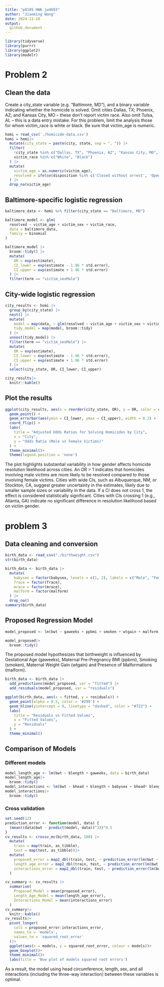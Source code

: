 ```yaml
---
title: "p8105 HW6 jw4693"
author: "Jianming Wang"
date: 2024-11-28
output: 
  github_document
---
```


```r
library(tidyverse)
library(purrr)
library(ggplot2)
library(modelr)
```

# Problem 2

## Clean the data 

Create a city_state variable (e.g. “Baltimore, MD”), and a binary variable indicating whether the homicide is solved. Omit cities Dallas, TX; Phoenix, AZ; and Kansas City, MO – these don’t report victim race. Also omit Tulsa, AL – this is a data entry mistake. For this problem, limit the analysis those for whom victim_race is white or black. Be sure that victim_age is numeric.

```r
homi = read_csv('./homicide-data.csv')
homi = homi|>
  mutate(city_state = paste(city, state, sep = ", ")) |>
  filter(
    !city_state %in% c("Dallas, TX", "Phoenix, AZ", "Kansas City, MO", "Tulsa, AL"),
    victim_race %in% c("White", "Black")
  ) |>
  mutate(
    victim_age = as.numeric(victim_age),
    resolved = ifelse(disposition %in% c('Closed without arrest', 'Open/No arrest'), 0, 1)
  ) |>
  drop_na(victim_age)
```

## Baltimore-specific logistic regression

```r
baltimore_data <- homi %>% filter(city_state == "Baltimore, MD")

baltimore_model <- glm(
  resolved ~ victim_age + victim_sex + victim_race,
  data = baltimore_data,
  family = binomial
)

baltimore_model |>
  broom::tidy() |>
  mutate(
    OR = exp(estimate),
    CI_lower = exp(estimate - 1.96 * std.error),
    CI_upper = exp(estimate + 1.96 * std.error)
  ) |>
  filter(term == "victim_sexMale")

```

## City-wide logistic regression

```r
city_results <- homi |>
  group_by(city_state) |>
  nest() |>
  mutate(
    model = map(data, ~ glm(resolved ~ victim_age + victim_sex + victim_race, data = ., family = binomial)),
    tidy_model = map(model, broom::tidy)
  ) |>
  unnest(tidy_model) |>
  filter(term == "victim_sexMale") |>
  mutate(
    OR = exp(estimate),
    CI_lower = exp(estimate - 1.96 * std.error),
    CI_upper = exp(estimate + 1.96 * std.error)
  ) |>
  select(city_state, OR, CI_lower, CI_upper)

city_results|>
  knitr::kable()
```


## Plot the results

```r
ggplot(city_results, aes(x = reorder(city_state, OR), y = OR, color = city_state)) +
  geom_point() +
  geom_errorbar(aes(ymin = CI_lower, ymax = CI_upper), width = 0.2) +
  coord_flip() +
  labs(
    title = "Adjusted Odds Ratios for Solving Homicides by City",
    x = "City",
    y = "Odds Ratio (Male vs Female Victims)"
  ) +
  theme_minimal()+
  theme(legend.position = 'none')
```

The plot highlights substantial variability in how gender affects homicide resolution likelihood across cities. An OR > 1 indicates that homicides involving male victims are more likely to be resolved compared to those involving female victims. Cities with wide CIs, such as Albuquerque, NM, or Stockton, CA, suggest greater uncertainty in the estimates, likely due to smaller sample sizes or variability in the data. If a CI does not cross 1, the effect is considered statistically significant. Cities with CIs crossing 1 (e.g., Atlanta, GA) indicate no significant difference in resolution likelihood based on victim gender.


# problem 3

## Data cleaning and conversion

```r
birth_data <- read_csv("./birthweight.csv")
str(birth_data)

birth_data <- birth_data |>
  mutate(
    babysex = factor(babysex, levels = c(1, 2), labels = c("Male", "Female")),
    frace = factor(frace),
    mrace = factor(mrace),
    malform = factor(malform)
  ) |>
  drop_na()
summary(birth_data)
```

## Proposed Regression Model

```r
model_proposed <- lm(bwt ~ gaweeks + ppbmi + smoken + wtgain + malform, data = birth_data)

model_proposed|>
  broom::tidy()
```

The proposed model hypothesizes that birthweight is influenced by Gestational Age (gaweeks), Maternal Pre-Pregnancy BMI (ppbmi), Smoking (smoken), Maternal Weight Gain (wtgain) and Presence of Malformations (malform).

```r
birth_data <- birth_data |>
  add_predictions(model_proposed, var = "fitted") |>
  add_residuals(model_proposed, var = "residuals")

ggplot(birth_data, aes(x = fitted, y = residuals)) +
  geom_point(alpha = 0.5, color = '#299') +
  geom_hline(yintercept = 0, linetype = "dashed", color = "#722") +
  labs(
    title = "Residuals vs Fitted Values",
    x = "Fitted Values",
    y = "Residuals"
  ) +
  theme_minimal()
```

## Comparison of Models

### Different models

```r
model_length_age <- lm(bwt ~ blength + gaweeks, data = birth_data)
model_length_age|>
  broom::tidy()
model_interactions <- lm(bwt ~ bhead + blength + babysex + bhead* blength + blength*babysex + babysex*bhead + bhead * blength * babysex, data = birth_data)
model_interactions|>
  broom::tidy()
```

### Cross validation

```r
set.seed(12)
prediction_error <- function(model, data) {
  (mean((data$bwt - predict(model, data))^2))^0.5
}
cv_results <- crossv_mc(birth_data, 100) |>
  mutate(
    train = map(train, as_tibble),
    test = map(test, as_tibble))|>
  mutate(
    proposed_error = map2_dbl(train, test, ~ prediction_error(lm(bwt ~ gaweeks + ppbmi + smoken + wtgain + malform, data = .x), .y)),
    length_age_error = map2_dbl(train, test, ~ prediction_error(lm(bwt ~ blength + gaweeks, data = .x), .y)),
    interactions_error = map2_dbl(train, test, ~ prediction_error(lm(bwt ~ bhead + blength + babysex + bhead* blength + blength*babysex + babysex*bhead + bhead * blength * babysex, data = .x), .y))
  )

cv_summary <- cv_results |>
  summarise(
    Proposed_Model = mean(proposed_error),
    Length_Age_Model = mean(length_age_error),
    Interactions_Model = mean(interactions_error)
  )
cv_summary|>
  knitr::kable()
cv_results|>
  pivot_longer(
    cols = proposed_error:interactions_error,
    names_to = 'models',
    values_to = 'squared_root_error'
  )|>
  ggplot(aes(x = models, y = squared_root_error, colour = models))+
  geom_boxplot()+
  theme_minimal()+
  labs(title = 'Bow plot of models squared root errors')
```

As a result, the model using head circumference, length, sex, and all interactions (including the three-way interaction) between these variables is optimal.


